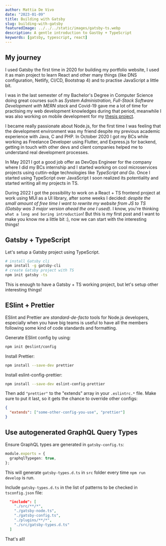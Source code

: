 ```yaml
---
author: Mattia De Vivo
date: "2023-01-09"
title: Building with Gatsby
slug: building-with-gatsby
featuredImage: ../../../static/images/gatsby-ts.webp
description: A gentle introduction to Gastby + TypeScript
keywords: [gatsby, typescript, react]
---
```


## My journey

I used Gatsby the first time in 2020 for building my portfolio website, I used
it as main project to learn React and other many things (like DNS
configuration, Netlify, CI/CD, Bootstrap 4) and to practise JavaScript a
little bit.

I was in the last semester of my Bachelor's Degree in Computer Science doing great courses such as _System Administration, Full-Stack Software Development with MERN stack_ and Covid-19 gave me a lot of time for practising my web development
knowledges during that period, meanwhile I was also working on mobile development for my [thesis project](https://github.com/mattiadevivo/thermo-widget).

I became really passionate about Node.js, for the first time I was feeling that the development environment was my friend despite my previous academic experience with Java, C and PHP.
In October 2020 I got my BCs while working as Freelance Developer using Flutter, and Express.js for backend, getting in touch with other devs and client companies helped me to understand real development processes.

In May 2021 I got a good job offer as DevOps Engineer for the company where I did my BCs internship and I started working on cool microservices projects using cuttin-edge technologies like _TypeScript and Go_.
Once I started using TypeScript over JavaScript I soon realized its potentiality and started writing all my projects in TS.

During 2022 I got the possibility to work on a React + TS frontend project at work using MUI as a UI library, after some weeks I decided: _despite the small amount of free time I want to rewrite my website from JS to TS (Gatsby was 3 major version ahead the one I used)_.
I know, you're thinking `what a long and boring introduction`! But this is my first post and I want to make you know me a little bit :), now we can start with the interesting things!

## Gatsby + TypeScript

Let's setup a Gatsby project using TypeScript.

```bash
# install Gatsby cli
npm install -g gatsby-cli
# create Gatsby project with TS
npm init gatsby -ts
```

This is enough to have a Gatsby + TS working project, but let's setup other interesting things!

## ESlint + Prettier

ESlint and Prettier are _standard-de-facto_ tools for Node.js developers, especially when you have big teams is useful to have
all the members following some kind of code standards and formatting.

Generate ESlint config by using:

```bash
npm init @eslint/config
```

Install Prettier:

```bash
npm install --save-dev prettier
```

Install eslint-config-prettier:

```bash
npm install --save-dev eslint-config-prettier
```

Then add `"prettier"` to the "extends" array in your `.eslintrc.*` file. Make sure to put it last, so it gets the chance to override other configs:

```json
{
  "extends": ["some-other-config-you-use", "prettier"]
}
```

## Use autogenerated GraphQL Query Types

Ensure GraphQL types are generated in `gatsby-config.ts`:

```ts
module.exports = {
  graphqlTypegen: true,
};
```

This will generate `gatsby-types.d.ts` in `src` folder every time `npm run develop` is run.

Include `gatsby-types.d.ts` in the list of patterns to be checked in `tsconfig.json` file:

```json
  "include": [
    "./src/**/*",
    "./gatsby-node.ts",
    "./gatsby-config.ts",
    "./plugins/**/*",
    "./src/gatsby-types.d.ts"
  ]
```

That's all!
